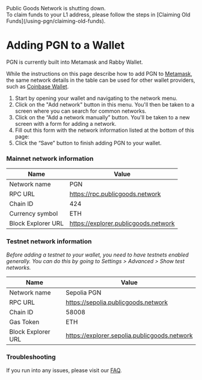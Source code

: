  
<Callout type="warning" emoji="⚠️">
  Public Goods Network is shutting down.<br/>To claim funds to your L1 address, please follow the steps in [Claiming Old Funds](/using-pgn/claiming-old-funds).
</Callout>

<br />

# Adding PGN to a Wallet

PGN is currently built into Metamask and Rabby Wallet. 

While the instructions on this page describe how to add PGN to [Metamask](https://support.metamask.io/hc/en-us/articles/360043227612-How-to-add-a-custom-network-RPC), the same network details in the table can be used for other wallet providers, such as [Coinbase Wallet](https://www.coinbase.com/learn/wallet/How-to-add-custom-networks-Coinbase-Wallet#:~:text=Navigate%20to%20Active%20Dapp%20Network,the%20fields%20and%20select%20Save.).

1. Start by opening your wallet and navigating to the network menu. 
2. Click on the "Add network" button in this menu. You'll then be taken to a screen where you can search for common networks.
3. Click on the “Add a network manually” button. You'll be taken to a new screen with a form for adding a network.
4. Fill out this form with the network information listed at the bottom of this page:
5. Click the “Save” button to finish adding PGN to your wallet.

### Mainnet network information

| Name               | Value                                |
| ------------------ | ------------------------------------ |
| Network name       | PGN                                  |
| RPC URL            | https://rpc.publicgoods.network      |
| Chain ID           | 424                                  |
| Currency symbol    | ETH                                  |
| Block Explorer URL | https://explorer.publicgoods.network |

### Testnet network information

*Before adding a testnet to your wallet, you need to have testnets enabled generally. You can do this by going to Settings > Advanced > Show test networks.*

| Name               | Value                                        |
| ------------------ | -------------------------------------------- |
| Network name       | Sepolia PGN                                  |
| RPC URL            | https://sepolia.publicgoods.network          |
| Chain ID           | 58008                                        |
| Gas Token          | ETH                                          |
| Block Explorer URL | https://explorer.sepolia.publicgoods.network |


### Troubleshooting

If you run into any issues, please visit our [FAQ](/faq). 
